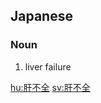 ==Japanese==
{{ja-kanjitab|かん|ふ|ぜん|yomi=o}}

===Noun===
{{ja-noun|かんふぜん}}

# liver failure

[[hu:肝不全]]
[[sv:肝不全]]